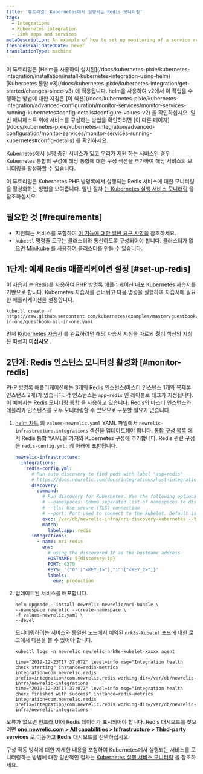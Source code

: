 ```yaml
---
title: '튜토리얼: Kubernetes에서 실행되는 Redis 모니터링'
tags:
  - Integrations
  - Kubernetes integration
  - Link apps and services
metaDescription: An example of how to set up monitoring of a service running on Kubernetes.
freshnessValidatedDate: never
translationType: machine
---
```


<Callout variant="tip">
  이 튜토리얼은 [Helm을 사용하여 설치된](/docs/kubernetes-pixie/kubernetes-integration/installation/install-kubernetes-integration-using-helm) [Kubernetes 통합 v3](/docs/kubernetes-pixie/kubernetes-integration/get-started/changes-since-v3) 에 적용됩니다. helm을 사용하여 v2에서 이 작업을 수행하는 방법에 대한 지침은 [이 섹션](/docs/kubernetes-pixie/kubernetes-integration/advanced-configuration/monitor-services/monitor-services-running-kubernetes#config-details#configure-values-v2) 을 확인하십시오. 일반 매니페스트 위에 서비스를 구성하는 방법을 확인하려면 [이 다른 페이지](/docs/kubernetes-pixie/kubernetes-integration/advanced-configuration/monitor-services/monitor-services-running-kubernetes#config-details) 를 확인하세요.
</Callout>

Kubernetes에서 실행 중인 [서비스가 있고 우리가 지원](/docs/monitor-service-running-kubernetes#integration-configs) 하는 서비스인 경우 Kubernetes 통합의 구성에 해당 통합에 대한 구성 섹션을 추가하여 해당 서비스의 모니터링을 활성화할 수 있습니다.

이 튜토리얼은 Kubernetes PHP 방명록에서 실행되는 Redis 서비스에 대한 모니터링을 활성화하는 방법을 보여줍니다. 일반 절차 [는 Kubernetes 실행 서비스 모니터링](/docs/monitor-service-running-kubernetes) 을 참조하십시오.

## 필요한 것 [#requirements]

* 지원되는 서비스를 포함하여 [이 기능에 대한 일반 요구 사항을](/docs/monitor-service-running-kubernetes#requirements) 참조하세요.
* `kubectl` 명령줄 도구는 클러스터와 통신하도록 구성되어야 합니다. 클러스터가 없으면 [Minikube](https://kubernetes.io/docs/setup/minikube) 를 사용하여 클러스터를 만들 수 있습니다.

## 1단계: 예제 Redis 애플리케이션 설정 [#set-up-redis]

이 자습서 [는 Redis를 사용하여 PHP 방명록 애플리케이션 배포](https://kubernetes.io/docs/tutorials/stateless-application/guestbook/) Kubernetes 자습서를 기반으로 합니다. Kubernetes 자습서를 건너뛰고 다음 명령을 실행하여 자습서에 필요한 애플리케이션을 설정합니다.

```shell
kubectl create -f https://raw.githubusercontent.com/kubernetes/examples/master/guestbook/all-in-one/guestbook-all-in-one.yaml
```

먼저 [Kubernetes 자습서](https://kubernetes.io/docs/tutorials/stateless-application/guestbook/) 를 완료하려면 해당 자습서 지침을 따르되 **정리** 섹션의 지침은 따르지 **마십시오** .

## 2단계: Redis 인스턴스 모니터링 활성화 [#monitor-redis]

PHP 방명록 애플리케이션에는 3개의 Redis 인스턴스(마스터 인스턴스 1개와 복제본 인스턴스 2개)가 있습니다. 각 인스턴스는 `app=redis` 인 레이블로 태그가 지정됩니다. 이 예에서는 [Redis 모니터링 통합](/docs/integrations/host-integrations/host-integrations-list/redis-monitoring-integration) 을 사용하고 있습니다. Redis의 마스터 인스턴스와 레플리카 인스턴스를 모두 모니터링할 수 있으므로 구분할 필요가 없습니다.

1. [helm 차트](/docs/kubernetes-pixie/kubernetes-integration/installation/install-kubernetes-integration-using-helm) 의 `values-newrelic.yaml` YAML 파일에서 `newrelic-infrastructure.integrations` 섹션을 업데이트해야 합니다. [통합 구성 목록](/docs/monitor-service-running-kubernetes#integration-configs) 에서 Redis 통합 YAML을 가져와 Kubernetes 구성에 추가합니다. Redis 관련 구성은 `redis-config.yml:` 키 아래에 포함됩니다.

   ```yaml
   newrelic-infrastructure:
     integrations:
       redis-config.yml:
         # Run auto discovery to find pods with label "app=redis"
         # https://docs.newrelic.com/docs/integrations/host-integrations/installation/container-auto-discovery
         discovery:
           command:
             # Run discovery for Kubernetes. Use the following optional arguments:
             # --namespaces: Comma separated list of namespaces to discover pods on
             # --tls: Use secure (TLS) connection
             # --port: Port used to connect to the kubelet. Default is 10255
             exec: /var/db/newrelic-infra/nri-discovery-kubernetes --tls --port 10250
             match:
               label.app: redis
         integrations:
           - name: nri-redis
             env:
               # using the discovered IP as the hostname address
               HOSTNAME: ${discovery.ip}
               PORT: 6379
               KEYS: '{"0":["<KEY_1>"],"1":["<KEY_2>"]}'
               labels:
                 env: production
   ```

2. 업데이트된 서비스를 배포합니다.

   ```shell
   helm upgrade --install newrelic newrelic/nri-bundle \
   --namespace newrelic --create-namespace \
   -f values-newrelic.yaml \
   --devel
   ```

   모니터링하려는 서비스와 동일한 노드에서 예약된 `nrk8s-kubelet` 포드에 대한 로그에서 다음을 볼 수 있어야 합니다.

   ```shell
   kubectl logs -n newrelic newrelic-nrk8s-kubelet-xxxxx agent
   ```

   ```
   time="2019-12-23T17:37:07Z" level=info msg="Integration health check starting" instance=redis-metrics integration=com.newrelic.redis prefix=integration/com.newrelic.redis working-dir=/var/db/newrelic-infra/newrelic-integrations
   time="2019-12-23T17:37:07Z" level=info msg="Integration health check finished with success" instance=redis-metrics integration=com.newrelic.redis prefix=integration/com.newrelic.redis working-dir=/var/db/newrelic-infra/newrelic-integrations
   ```

오류가 없으면 인프라 UI에 Redis 데이터가 표시되어야 합니다. Redis 대시보드를 찾으려면 **[one.newrelic.com > All capabilities](https://one.newrelic.com/all-capabilities) > Infrastructure > Third-party services** 로 이동하고 **Redis** 대시보드를 선택하십시오.

구성 작동 방식에 대한 자세한 내용을 포함하여 Kubernetes에서 실행되는 서비스를 모니터링하는 방법에 대한 일반적인 절차는 [Kubernetes 실행 서비스 모니터링](/docs/monitor-service-running-kubernetes) 을 참조하세요.